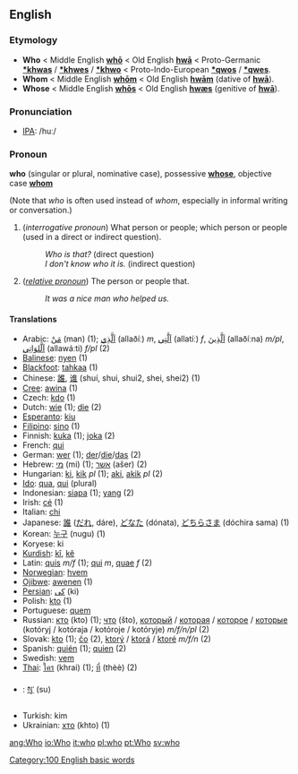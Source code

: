 ==English==
===Etymology===
*'''Who''' < Middle English '''[[whō]]''' < Old English '''[[hwā]]''' < Proto-Germanic '''[[*khwas]]''' / '''[[*khwes]]''' / '''[[*khwo]]''' < Proto-Indo-European '''[[*qwos]]''' / '''[[*qwes]]'''.
*'''Whom''' < Middle English '''[[whōm]]''' < Old English '''[[hwām]]''' (dative of '''[[hwā]]''').
*'''Whose''' < Middle English '''[[whōs]]''' < Old English '''[[hwæs]]''' (genitive of '''[[hwā]]''').

===Pronunciation===
* [[Wiktionary:Pronunciation_key|IPA]]: /huː/

===Pronoun===
'''who''' (singular or plural, nominative case), possessive '''[[whose]]''', objective case '''[[whom]]'''

(Note that ''who'' is often used instead of ''whom'', especially in informal writing or conversation.)

# (''interrogative pronoun'') What person or people; which person or people (used in a direct or indirect question).
#:''Who is that?'' (direct question)
#:''I don't know who it is.'' (indirect question)
# (''[[relative pronoun]]'') The person or people that.
#:''It was a nice man who helped us.''

====Translations====
*Arabic: [[من|مَنْ]] (man) (1); [[الذي|اَلَّذِي]] (allaðíː) ''m'', [[التي|اَلَّتِي]] (allatíː) ''f'', [[الذين|اَلَّذِينَ]] (allaðíːna) ''m/pl'', [[اللواتي|اَلَّلوَاتِي]] (allawáːti) ''f/pl'' (2)
*[[Balinese]]: [[nyen]] (1)
*[[Blackfoot]]: [[tahkaa]] (1)
*Chinese: [[誰]], [[谁]] (shuí, shui, shui2, shei, shei2) (1)
*[[Cree]]: [[awina]] (1)
*Czech: [[kdo]] (1)
*Dutch: [[wie]] (1); [[die]] (2)
*[[Esperanto]]: [[kiu]]
*[[Filipino]]: [[sino]] (1)
*Finnish: [[kuka]] (1); [[joka]] (2)
*French: [[qui]]
*German: [[wer]] (1); [[der]]/[[die]]/[[das]] (2)
*Hebrew: [[מי]] (mi) (1); [[אשר]] (ašer) (2)
*Hungarian: [[ki]], [[kik]] ''pl'' (1); [[aki]], [[akik]] ''pl'' (2)
*[[Ido]]: [[qua]], [[qui]] (plural)
*Indonesian: [[siapa]] (1); [[yang]] (2)
*Irish: [[cé]] (1)
*Italian: [[chi]]
*Japanese: [[誰]] ([[だれ]], dáre), [[どなた]] (dónata), [[どちらさま]] (dóchira sama) (1)
*Korean: [[누구]] (nugu) (1)
*Koryese: ki
*[[Kurdish]]: [[kî]], [[kê]]
*Latin: [[quis]] ''m/f'' (1); [[qui]] ''m'', [[quae]] ''f'' (2)
*[[Norwegian]]: [[hvem]]
*[[Ojibwe]]: [[awenen]] (1)
*[[Persian]]: [[كی]] (ki)
*Polish: [[kto]] (1)
*Portuguese: [[quem]]
*Russian: [[кто]] (kto) (1); [[что]] (što), [[который]] / [[которая]] / [[которое]] / [[которые]] (kotóryj / kotóraja / kotóroje / kotóryje) ''m/f/n/pl'' (2)
*Slovak: [[kto]] (1); [[čo]] (2), [[ktorý]] / [[ktorá]] / [[ktoré]] ''m/f/n'' (2)
*Spanish: [[quién]] (1); [[quien]] (2)
*Swedish: [[vem]]
*[[Thai]]: [[ใคร]] (khrai) (1); [[ที่]] (thèè) (2)
*{{bo}}: [[སུ་]] (su)
*Turkish: kim
*Ukrainian: [[хто]] (khto) (1)

[[Category:100 English basic words]]

[[ang:Who]]
[[io:Who]]
[[it:who]]
[[pl:who]]
[[pt:Who]]
[[sv:who]]